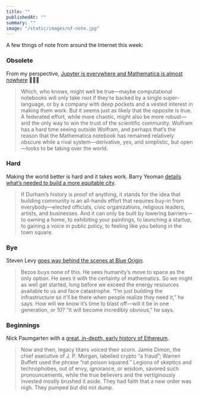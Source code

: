 ```yaml
---
title: ""
publishedAt: ""
summary: ""
image: "/static/images/of-note.jpg"
---
```


A few things of note from around the Internet this week:

### Obsolete

From my perspective, [Jupyter is everywhere and Mathematica is almost
nowhere](https://www.theatlantic.com/science/archive/2018/04/the-scientific-paper-is-obsolete/556676/)
🤷🏼‍♂️

> Which, who knows, might well be true—maybe computational notebooks
> will only take root if they’re backed by a single super-language, or
> by a company with deep pockets and a vested interest in making them
> work. But it seems just as likely that the opposite is true. A
> federated effort, while more chaotic, might also be more robust—and
> the only way to win the trust of the scientific community. Wolfram has
> a hard time seeing outside Wolfram, and perhaps that’s the reason that
> the Mathematica notebook has remained relatively obscure while a rival
> system—derivative, yes, and simplistic, but open—looks to be taking
> over the world.

### Hard

Making the world better is hard and it takes work. Barry Yeoman [details
what’s needed to build a more equitable
city](https://www.citylab.com/equity/2018/10/searching-soul-community/572986).

> If Durham’s history is proof of anything, it stands for the idea that
> building community is an all-hands effort that requires buy-in from
> everybody—elected officials, civic organizations, religious leaders,
> artists, and businesses. And it can only be built by lowering
> barriers—to owning a home, to exhibiting your paintings, to launching
> a startup, to gaining a voice in public policy, to feeling like you
> belong in the town square.

### Bye

Steven Levy [goes way behind the scenes at Blue
Origin](https://www.wired.com/story/jeff-bezos-blue-origin).

> Bezos buys none of this. He sees humanity’s move to space as the only
> option. He sees it with the certainty of mathematics. So we might as
> well get started, long before we exceed the energy resources available
> to us and face catastrophe. “I’m just building the infrastructure so
> it’ll be there when people realize they need it,” he says. How will we
> know it’s time to blast off—will it be in one generation, or 10? “It
> will become incredibly obvious,” he says.

### Beginnings

Nick Paumgarten with a [great, in-depth, early history of
Ethereum](https://www.newyorker.com/magazine/2018/10/22/the-prophets-of-cryptocurrency-survey-the-boom-and-bust).

> Now and then, legacy titans voiced their scorn. Jamie Dimon, the chief
> executive of J. P. Morgan, labelled crypto “a fraud”; Warren Buffett
> used the phrase “rat poison squared.” Legions of skeptics and
> technophobes, out of envy, ignorance, or wisdom, savored such
> pronouncements, while the true believers and the vertiginously
> invested mostly brushed it aside. They had faith that a new order was
> nigh. They pumped but did not dump.
